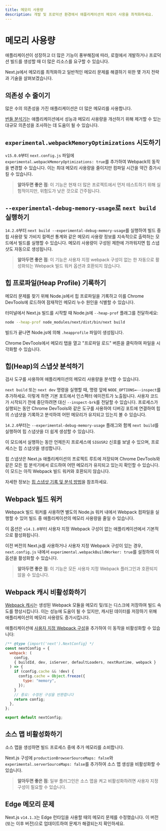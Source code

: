 ```yaml
---
title: 메모리 사용량
description: 개발 및 프로덕션 환경에서 애플리케이션의 메모리 사용을 최적화하세요.
---
```


# 메모리 사용량

애플리케이션이 성장하고 더 많은 기능이 풍부해짐에 따라, 로컬에서 개발하거나 프로덕션 빌드를 생성할 때 더 많은 리소스를 요구할 수 있습니다.

Next.js에서 메모리를 최적화하고 일반적인 메모리 문제를 해결하기 위한 몇 가지 전략과 기술을 살펴보겠습니다.

## 의존성 수 줄이기

많은 수의 의존성을 가진 애플리케이션은 더 많은 메모리를 사용합니다.

[번들 분석기](/docs/app/building-your-application/optimizing/package-bundling)는 애플리케이션에서 성능과 메모리 사용량을 개선하기 위해 제거할 수 있는 대규모 의존성을 조사하는 데 도움이 될 수 있습니다.

## `experimental.webpackMemoryOptimizations` 시도하기

`v15.0.0`부터 `next.config.js` 파일에 `experimental.webpackMemoryOptimizations: true`를 추가하여 Webpack의 동작을 변경할 수 있습니다. 이는 최대 메모리 사용량을 줄이지만 컴파일 시간을 약간 증가시킬 수 있습니다.

> **알아두면 좋은 점**: 이 기능은 현재 더 많은 프로젝트에서 먼저 테스트하기 위해 실험적이지만, 위험도가 낮은 것으로 간주됩니다.

## `--experimental-debug-memory-usage`로 `next build` 실행하기

`14.2.0`부터 `next build --experimental-debug-memory-usage`를 실행하여 빌드 중 힙 사용량 및 가비지 컬렉션 통계와 같은 메모리 사용량 정보를 지속적으로 출력하는 모드에서 빌드를 실행할 수 있습니다. 메모리 사용량이 구성된 제한에 가까워지면 힙 스냅샷도 자동으로 생성됩니다.

> **알아두면 좋은 점**: 이 기능은 사용자 지정 webpack 구성이 없는 한 자동으로 활성화되는 Webpack 빌드 워커 옵션과 호환되지 않습니다.

## 힙 프로파일(Heap Profile) 기록하기

메모리 문제를 찾기 위해 Node.js에서 힙 프로파일을 기록하고 이를 Chrome DevTools에 로드하여 잠재적인 메모리 누수 원인을 식별할 수 있습니다.

터미널에서 Next.js 빌드를 시작할 때 Node.js에 `--heap-prof` 플래그를 전달하세요:

```sh
node --heap-prof node_modules/next/dist/bin/next build
```

빌드가 끝나면 Node.js에 의해 `.heapprofile` 파일이 생성됩니다.

Chrome DevTools에서 메모리 탭을 열고 "프로파일 로드" 버튼을 클릭하여 파일을 시각화할 수 있습니다.

## 힙(Heap)의 스냅샷 분석하기

검사 도구를 사용하여 애플리케이션의 메모리 사용량을 분석할 수 있습니다.

`next build` 또는 `next dev` 명령을 실행할 때, 명령 앞에 `NODE_OPTIONS=--inspect`를 추가하세요. 이렇게 하면 기본 포트에서 인스펙터 에이전트가 노출됩니다.
사용자 코드가 시작되기 전에 중단하려면 대신 `--inspect-brk`를 전달할 수 있습니다. 프로세스가 실행되는 동안 Chrome DevTools와 같은 도구를 사용하여 디버깅 포트에 연결하여 힙의 스냅샷을 기록하고 분석하여 어떤 메모리가 유지되고 있는지 볼 수 있습니다.

`14.2.0`부터는 `--experimental-debug-memory-usage` 플래그와 함께 `next build`를 실행하여 힙 스냅샷을 더 쉽게 생성할 수 있습니다.

이 모드에서 실행하는 동안 언제든지 프로세스에 `SIGUSR2` 신호를 보낼 수 있으며, 프로세스는 힙 스냅샷을 생성합니다.

힙 스냅샷은 Next.js 애플리케이션의 프로젝트 루트에 저장되며 Chrome DevTools와 같은 모든 힙 분석기에서 로드하여 어떤 메모리가 유지되고 있는지 확인할 수 있습니다. 이 모드는 아직 Webpack 빌드 워커와 호환되지 않습니다.

자세한 정보는 [힙 스냅샷 기록 및 분석 방법](https://developer.chrome.com/docs/devtools/memory-problems/heap-snapshots)을 참조하세요.

## Webpack 빌드 워커

Webpack 빌드 워커를 사용하면 별도의 Node.js 워커 내에서 Webpack 컴파일을 실행할 수 있어 빌드 중 애플리케이션의 메모리 사용량을 줄일 수 있습니다.

이 옵션은 `v14.1.0`부터 사용자 지정 Webpack 구성이 없는 애플리케이션에서 기본적으로 활성화됩니다.

이전 버전의 Next.js를 사용하거나 사용자 지정 Webpack 구성이 있는 경우, `next.config.js` 내에서 `experimental.webpackBuildWorker: true`를 설정하여 이 옵션을 활성화할 수 있습니다.

> **알아두면 좋은 점**: 이 기능은 모든 사용자 지정 Webpack 플러그인과 호환되지 않을 수 있습니다.

## Webpack 캐시 비활성화하기

[Webpack 캐시](https://webpack.js.org/configuration/cache/)는 생성된 Webpack 모듈을 메모리 및/또는 디스크에 저장하여 빌드 속도를 향상시킵니다. 이는
성능에 도움이 될 수 있지만, 캐시된 데이터를 저장하기 위해 애플리케이션의 메모리 사용량도 증가시킵니다.

애플리케이션에 [사용자 지정 Webpack 구성](/docs/app/api-reference/next-config-js/webpack)을 추가하여 이 동작을 비활성화할 수 있습니다:

```js filename="next.config.mjs"
/** @type {import('next').NextConfig} */
const nextConfig = {
  webpack: (
    config,
    { buildId, dev, isServer, defaultLoaders, nextRuntime, webpack }
  ) => {
    if (config.cache && !dev) {
      config.cache = Object.freeze({
        type: "memory",
      });
    }
    // 중요: 수정된 구성을 반환합니다
    return config;
  },
};

export default nextConfig;
```

## 소스 맵 비활성화하기

소스 맵을 생성하면 빌드 프로세스 중에 추가 메모리를 소비합니다.

Next.js 구성에 `productionBrowserSourceMaps: false`와 `experimental.serverSourceMaps: false`를 추가하여 소스 맵 생성을 비활성화할 수 있습니다.

> **알아두면 좋은 점**: 일부 플러그인은 소스 맵을 켜고 비활성화하려면 사용자 지정 구성이 필요할 수 있습니다.

## Edge 메모리 문제

Next.js `v14.1.3`는 Edge 런타임을 사용할 때의 메모리 문제를 수정했습니다. 이 버전(또는 이후 버전)으로 업데이트하여 문제가 해결되는지 확인하세요.
